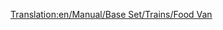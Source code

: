 [[Translation:en/Manual/Base Set/Trains/Food Van]]
{{es/Manual/Base Set/Trains/Vagones|Imagen=[[File:en/Manual/Base Set/Trains/Foodvan.png]]
|Nombre=Vagón de Alimento
|PrecioNormal=2.238 € (1.119 £)
|PesoNormal=22 / 47 t
|CapacidadNormal=25 t de alimento
|PrecioMono="
|PesoMono=22 / 52 t
|CapacidadMono=30 t de alimento
|PrecioMag="
|PesoMag=22 / 54 t
|CapacidadMag=32 t de alimento
|Descripción=El '''vagón de alimento''' lleva [[es/Alimento|Alimento]] de las [[es/Planta Procesadora de Alimentos|plantas procesadoras de alimentos]] a las ciudades. Solo existe en los climas subártico y subtropical.
}}